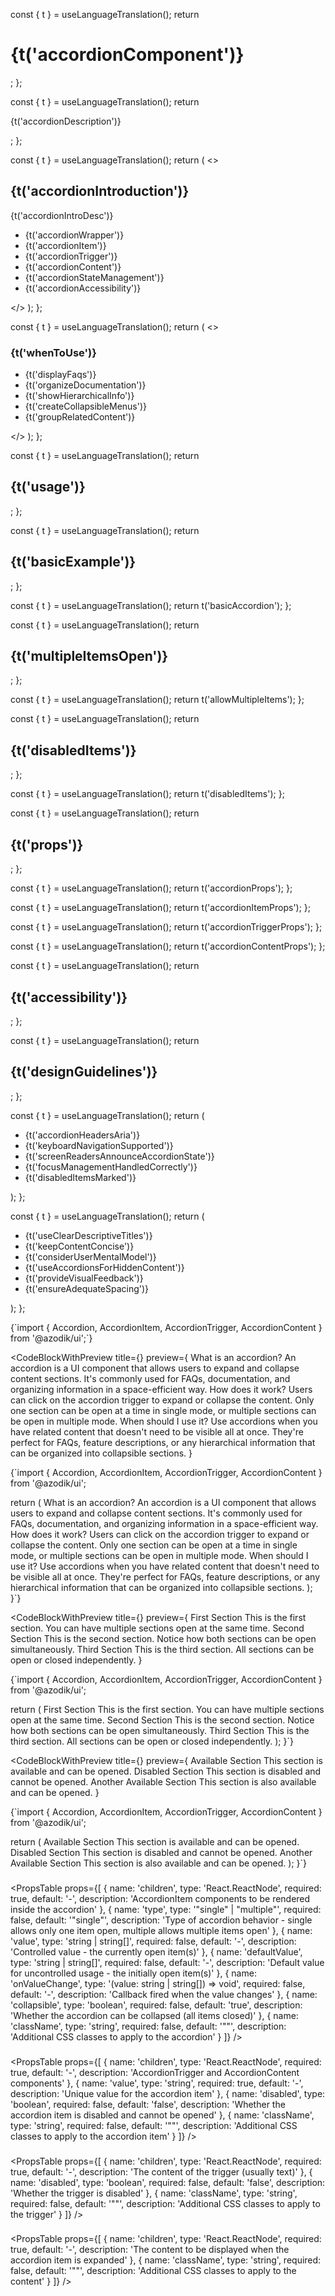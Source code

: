 
  const { t } = useLanguageTranslation();
  return <h1>{t('accordionComponent')}</h1>;
};

  const { t } = useLanguageTranslation();
  return <p>{t('accordionDescription')}</p>;
};

  const { t } = useLanguageTranslation();
  return (
    <>
      <h2>{t('accordionIntroduction')}</h2>
      <p>{t('accordionIntroDesc')}</p>
      <ul>
        <li>{t('accordionWrapper')}</li>
        <li>{t('accordionItem')}</li>
        <li>{t('accordionTrigger')}</li>
        <li>{t('accordionContent')}</li>
        <li>{t('accordionStateManagement')}</li>
        <li>{t('accordionAccessibility')}</li>
      </ul>
    </>
  );
};

  const { t } = useLanguageTranslation();
  return (
    <>
      <h3>{t('whenToUse')}</h3>
      <ul>
        <li>{t('displayFaqs')}</li>
        <li>{t('organizeDocumentation')}</li>
        <li>{t('showHierarchicalInfo')}</li>
        <li>{t('createCollapsibleMenus')}</li>
        <li>{t('groupRelatedContent')}</li>
      </ul>
    </>
  );
};

  const { t } = useLanguageTranslation();
  return <h2>{t('usage')}</h2>;
};

  const { t } = useLanguageTranslation();
  return <h2>{t('basicExample')}</h2>;
};

  const { t } = useLanguageTranslation();
  return t('basicAccordion');
};

  const { t } = useLanguageTranslation();
  return <h2>{t('multipleItemsOpen')}</h2>;
};

  const { t } = useLanguageTranslation();
  return t('allowMultipleItems');
};

  const { t } = useLanguageTranslation();
  return <h2>{t('disabledItems')}</h2>;
};

  const { t } = useLanguageTranslation();
  return t('disabledItems');
};

  const { t } = useLanguageTranslation();
  return <h2>{t('props')}</h2>;
};

  const { t } = useLanguageTranslation();
  return t('accordionProps');
};

  const { t } = useLanguageTranslation();
  return t('accordionItemProps');
};

  const { t } = useLanguageTranslation();
  return t('accordionTriggerProps');
};

  const { t } = useLanguageTranslation();
  return t('accordionContentProps');
};

  const { t } = useLanguageTranslation();
  return <h2>{t('accessibility')}</h2>;
};

  const { t } = useLanguageTranslation();
  return <h2>{t('designGuidelines')}</h2>;
};

  const { t } = useLanguageTranslation();
  return (
    <ul>
      <li>{t('accordionHeadersAria')}</li>
      <li>{t('keyboardNavigationSupported')}</li>
      <li>{t('screenReadersAnnounceAccordionState')}</li>
      <li>{t('focusManagementHandledCorrectly')}</li>
      <li>{t('disabledItemsMarked')}</li>
    </ul>
  );
};

  const { t } = useLanguageTranslation();
  return (
    <ul>
      <li>{t('useClearDescriptiveTitles')}</li>
      <li>{t('keepContentConcise')}</li>
      <li>{t('considerUserMentalModel')}</li>
      <li>{t('useAccordionsForHiddenContent')}</li>
      <li>{t('provideVisualFeedback')}</li>
      <li>{t('ensureAdequateSpacing')}</li>
    </ul>
  );
};

<AccordionHeader />

<AccordionDescription />

<AccordionIntroduction />

<WhenToUseSection />

<UsageSection />

<CodeBlock language="tsx">
{`import { Accordion, AccordionItem, AccordionTrigger, AccordionContent } from '@azodik/ui';`}
</CodeBlock>

<BasicExampleSection />

<CodeBlockWithPreview 
  title={<BasicAccordionTitle />}
  preview={
    <Accordion type="single" collapsible>
      <AccordionItem value="item-1">
        <AccordionTrigger>What is an accordion?</AccordionTrigger>
        <AccordionContent>
          An accordion is a UI component that allows users to expand and collapse content sections. It's commonly used for FAQs, documentation, and organizing information in a space-efficient way.
        </AccordionContent>
      </AccordionItem>
      <AccordionItem value="item-2">
        <AccordionTrigger>How does it work?</AccordionTrigger>
        <AccordionContent>
          Users can click on the accordion trigger to expand or collapse the content. Only one section can be open at a time in single mode, or multiple sections can be open in multiple mode.
        </AccordionContent>
      </AccordionItem>
      <AccordionItem value="item-3">
        <AccordionTrigger>When should I use it?</AccordionTrigger>
        <AccordionContent>
          Use accordions when you have related content that doesn't need to be visible all at once. They're perfect for FAQs, feature descriptions, or any hierarchical information that can be organized into collapsible sections.
        </AccordionContent>
      </AccordionItem>
    </Accordion>
  }
>
{`import { Accordion, AccordionItem, AccordionTrigger, AccordionContent } from '@azodik/ui';

  return (
    <Accordion type="single" collapsible>
      <AccordionItem value="item-1">
        <AccordionTrigger>What is an accordion?</AccordionTrigger>
        <AccordionContent>
          An accordion is a UI component that allows users to expand and collapse content sections. It's commonly used for FAQs, documentation, and organizing information in a space-efficient way.
        </AccordionContent>
      </AccordionItem>
      <AccordionItem value="item-2">
        <AccordionTrigger>How does it work?</AccordionTrigger>
        <AccordionContent>
          Users can click on the accordion trigger to expand or collapse the content. Only one section can be open at a time in single mode, or multiple sections can be open in multiple mode.
        </AccordionContent>
      </AccordionItem>
      <AccordionItem value="item-3">
        <AccordionTrigger>When should I use it?</AccordionTrigger>
        <AccordionContent>
          Use accordions when you have related content that doesn't need to be visible all at once. They're perfect for FAQs, feature descriptions, or any hierarchical information that can be organized into collapsible sections.
        </AccordionContent>
      </AccordionItem>
    </Accordion>
  );
}`}
</CodeBlockWithPreview>

<MultipleItemsOpenSection />

<CodeBlockWithPreview 
  title={<AllowMultipleItemsTitle />}
  preview={
    <Accordion type="multiple">
      <AccordionItem value="item-1">
        <AccordionTrigger>First Section</AccordionTrigger>
        <AccordionContent>
          This is the first section. You can have multiple sections open at the same time.
        </AccordionContent>
      </AccordionItem>
      <AccordionItem value="item-2">
        <AccordionTrigger>Second Section</AccordionTrigger>
        <AccordionContent>
          This is the second section. Notice how both sections can be open simultaneously.
        </AccordionContent>
      </AccordionItem>
      <AccordionItem value="item-3">
        <AccordionTrigger>Third Section</AccordionTrigger>
        <AccordionContent>
          This is the third section. All sections can be open or closed independently.
        </AccordionContent>
      </AccordionItem>
    </Accordion>
  }
>
{`import { Accordion, AccordionItem, AccordionTrigger, AccordionContent } from '@azodik/ui';

  return (
    <Accordion type="multiple">
      <AccordionItem value="item-1">
        <AccordionTrigger>First Section</AccordionTrigger>
        <AccordionContent>
          This is the first section. You can have multiple sections open at the same time.
        </AccordionContent>
      </AccordionItem>
      <AccordionItem value="item-2">
        <AccordionTrigger>Second Section</AccordionTrigger>
        <AccordionContent>
          This is the second section. Notice how both sections can be open simultaneously.
        </AccordionContent>
      </AccordionItem>
      <AccordionItem value="item-3">
        <AccordionTrigger>Third Section</AccordionTrigger>
        <AccordionContent>
          This is the third section. All sections can be open or closed independently.
        </AccordionContent>
      </AccordionItem>
    </Accordion>
  );
}`}
</CodeBlockWithPreview>

<DisabledItemsSection />

<CodeBlockWithPreview 
  title={<DisabledItemsTitle />}
  preview={
    <Accordion type="single" collapsible>
      <AccordionItem value="available">
        <AccordionTrigger>Available Section</AccordionTrigger>
        <AccordionContent>
          This section is available and can be opened.
        </AccordionContent>
      </AccordionItem>
      <AccordionItem value="disabled" disabled>
        <AccordionTrigger>Disabled Section</AccordionTrigger>
        <AccordionContent>
          This section is disabled and cannot be opened.
        </AccordionContent>
      </AccordionItem>
      <AccordionItem value="another">
        <AccordionTrigger>Another Available Section</AccordionTrigger>
        <AccordionContent>
          This section is also available and can be opened.
        </AccordionContent>
      </AccordionItem>
    </Accordion>
  }
>
{`import { Accordion, AccordionItem, AccordionTrigger, AccordionContent } from '@azodik/ui';

  return (
    <Accordion type="single" collapsible>
      <AccordionItem value="available">
        <AccordionTrigger>Available Section</AccordionTrigger>
        <AccordionContent>
          This section is available and can be opened.
        </AccordionContent>
      </AccordionItem>
      <AccordionItem value="disabled" disabled>
        <AccordionTrigger>Disabled Section</AccordionTrigger>
        <AccordionContent>
          This section is disabled and cannot be opened.
        </AccordionContent>
      </AccordionItem>
      <AccordionItem value="another">
        <AccordionTrigger>Another Available Section</AccordionTrigger>
        <AccordionContent>
          This section is also available and can be opened.
        </AccordionContent>
      </AccordionItem>
    </Accordion>
  );
}`}
</CodeBlockWithPreview>

<PropsSection />

### <AccordionPropsTitle />

<PropsTable props={[
  {
    name: 'children',
    type: 'React.ReactNode',
    required: true,
    default: '-',
    description: 'AccordionItem components to be rendered inside the accordion'
  },
  {
    name: 'type',
    type: '"single" | "multiple"',
    required: false,
    default: '"single"',
    description: 'Type of accordion behavior - single allows only one item open, multiple allows multiple items open'
  },
  {
    name: 'value',
    type: 'string | string[]',
    required: false,
    default: '-',
    description: 'Controlled value - the currently open item(s)'
  },
  {
    name: 'defaultValue',
    type: 'string | string[]',
    required: false,
    default: '-',
    description: 'Default value for uncontrolled usage - the initially open item(s)'
  },
  {
    name: 'onValueChange',
    type: '(value: string | string[]) => void',
    required: false,
    default: '-',
    description: 'Callback fired when the value changes'
  },
  {
    name: 'collapsible',
    type: 'boolean',
    required: false,
    default: 'true',
    description: 'Whether the accordion can be collapsed (all items closed)'
  },
  {
    name: 'className',
    type: 'string',
    required: false,
    default: '""',
    description: 'Additional CSS classes to apply to the accordion'
  }
]} />

### <AccordionItemPropsTitle />

<PropsTable props={[
  {
    name: 'children',
    type: 'React.ReactNode',
    required: true,
    default: '-',
    description: 'AccordionTrigger and AccordionContent components'
  },
  {
    name: 'value',
    type: 'string',
    required: true,
    default: '-',
    description: 'Unique value for the accordion item'
  },
  {
    name: 'disabled',
    type: 'boolean',
    required: false,
    default: 'false',
    description: 'Whether the accordion item is disabled and cannot be opened'
  },
  {
    name: 'className',
    type: 'string',
    required: false,
    default: '""',
    description: 'Additional CSS classes to apply to the accordion item'
  }
]} />

### <AccordionTriggerPropsTitle />

<PropsTable props={[
  {
    name: 'children',
    type: 'React.ReactNode',
    required: true,
    default: '-',
    description: 'The content of the trigger (usually text)'
  },
  {
    name: 'disabled',
    type: 'boolean',
    required: false,
    default: 'false',
    description: 'Whether the trigger is disabled'
  },
  {
    name: 'className',
    type: 'string',
    required: false,
    default: '""',
    description: 'Additional CSS classes to apply to the trigger'
  }
]} />

### <AccordionContentPropsTitle />

<PropsTable props={[
  {
    name: 'children',
    type: 'React.ReactNode',
    required: true,
    default: '-',
    description: 'The content to be displayed when the accordion item is expanded'
  },
  {
    name: 'className',
    type: 'string',
    required: false,
    default: '""',
    description: 'Additional CSS classes to apply to the content'
  }
]} />

<AccessibilitySection />

<AccessibilityList />

<DesignGuidelinesSection />

<DesignGuidelinesList />
